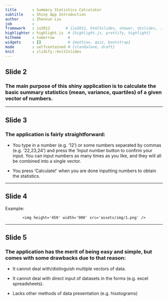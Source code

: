 ```yaml
---
title       : Summary Statistics Calculator
subtitle    : Shiny App Introduction
author      : Zhenxun Liu
job         : 
framework   : io2012       # {io2012, html5slides, shower, dzslides, ...}
highlighter : highlight.js  # {highlight.js, prettify, highlight}
hitheme     : tomorrow      # 
widgets     : []            # {mathjax, quiz, bootstrap}
mode        : selfcontained # {standalone, draft}
knit        : slidify::knit2slides
---
```


## Slide 2

### The main purpose of this shiny application is to calculate the basic summary statistics (mean, variance, quartiles) of a given vector of numbers.



--- 

## Slide 3

### The application is fairly straightforward:

* You type in a number (e.g. '12') or some numbers separated by commas (e.g. '22,23,24') and press the 'Input number button to confirm your input. You can input numbers as many times as you like, and they will all be combined into a single vector.

* You press 'Calculate!' when you are done inputting numbers to obtain the statistics.

---

## Slide 4

Example:

<div style='text-align: center;'>
    <img height='450' width='900' src='assets/img/1.png' />
</div>

---

## Slide 5

### The application has the merit of being easy and simple, but comes with some drawbacks due to that reason:

* It cannot deal with/distinguish multiple vectors of data.

* It cannot deal with direct input of datasets in the forms (e.g. excel spreadsheets).

* Lacks other methods of data presentation (e.g. hisstograms)